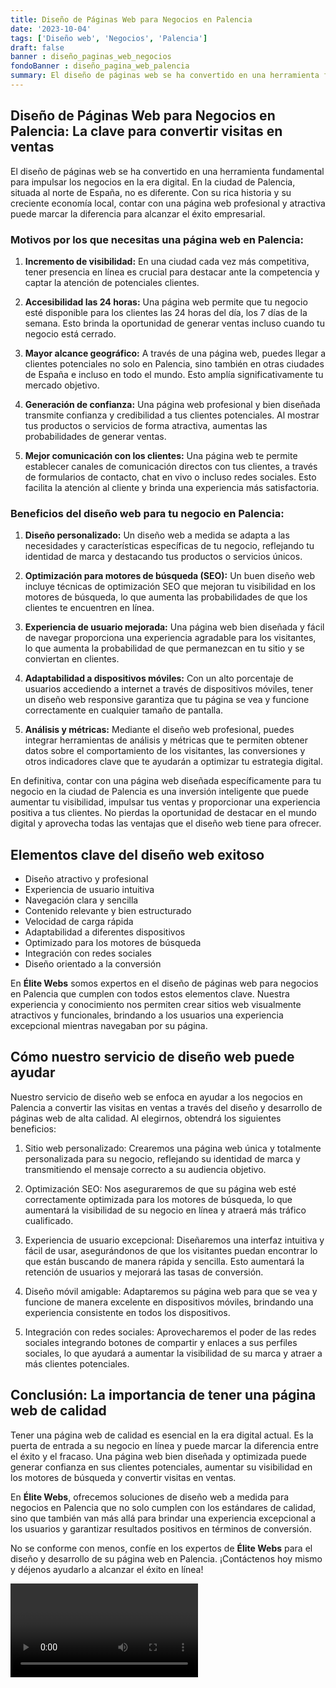 ```yaml
---
title: Diseño de Páginas Web para Negocios en Palencia
date: '2023-10-04'
tags: ['Diseño web', 'Negocios', 'Palencia']
draft: false
banner : diseño_paginas_web_negocios
fondoBanner : diseño_pagina_web_palencia
summary: El diseño de páginas web se ha convertido en una herramienta fundamental para impulsar los negocios en la era digital. En la ciudad de Palencia, situada al norte de España, no es diferente. Con su rica historia y su creciente economía local, contar con una página web profesional y atractiva puede marcar la diferencia para alcanzar el éxito empresarial.
---
```


## Diseño de Páginas Web para Negocios en Palencia: La clave para convertir visitas en ventas

El diseño de páginas web se ha convertido en una herramienta fundamental para impulsar los negocios en la era digital. En la ciudad de Palencia, situada al norte de España, no es diferente. Con su rica historia y su creciente economía local, contar con una página web profesional y atractiva puede marcar la diferencia para alcanzar el éxito empresarial.

### Motivos por los que necesitas una página web en Palencia:

1. **Incremento de visibilidad:** En una ciudad cada vez más competitiva, tener presencia en línea es crucial para destacar ante la competencia y captar la atención de potenciales clientes.

2. **Accesibilidad las 24 horas:** Una página web permite que tu negocio esté disponible para los clientes las 24 horas del día, los 7 días de la semana. Esto brinda la oportunidad de generar ventas incluso cuando tu negocio está cerrado.

3. **Mayor alcance geográfico:** A través de una página web, puedes llegar a clientes potenciales no solo en Palencia, sino también en otras ciudades de España e incluso en todo el mundo. Esto amplía significativamente tu mercado objetivo.

4. **Generación de confianza:** Una página web profesional y bien diseñada transmite confianza y credibilidad a tus clientes potenciales. Al mostrar tus productos o servicios de forma atractiva, aumentas las probabilidades de generar ventas.

5. **Mejor comunicación con los clientes:** Una página web te permite establecer canales de comunicación directos con tus clientes, a través de formularios de contacto, chat en vivo o incluso redes sociales. Esto facilita la atención al cliente y brinda una experiencia más satisfactoria.

### Beneficios del diseño web para tu negocio en Palencia:

1. **Diseño personalizado:** Un diseño web a medida se adapta a las necesidades y características específicas de tu negocio, reflejando tu identidad de marca y destacando tus productos o servicios únicos.

2. **Optimización para motores de búsqueda (SEO):** Un buen diseño web incluye técnicas de optimización SEO que mejoran tu visibilidad en los motores de búsqueda, lo que aumenta las probabilidades de que los clientes te encuentren en línea.

3. **Experiencia de usuario mejorada:** Una página web bien diseñada y fácil de navegar proporciona una experiencia agradable para los visitantes, lo que aumenta la probabilidad de que permanezcan en tu sitio y se conviertan en clientes.

4. **Adaptabilidad a dispositivos móviles:** Con un alto porcentaje de usuarios accediendo a internet a través de dispositivos móviles, tener un diseño web responsive garantiza que tu página se vea y funcione correctamente en cualquier tamaño de pantalla.

5. **Análisis y métricas:** Mediante el diseño web profesional, puedes integrar herramientas de análisis y métricas que te permiten obtener datos sobre el comportamiento de los visitantes, las conversiones y otros indicadores clave que te ayudarán a optimizar tu estrategia digital.

En definitiva, contar con una página web diseñada específicamente para tu negocio en la ciudad de Palencia es una inversión inteligente que puede aumentar tu visibilidad, impulsar tus ventas y proporcionar una experiencia positiva a tus clientes. No pierdas la oportunidad de destacar en el mundo digital y aprovecha todas las ventajas que el diseño web tiene para ofrecer.

<GifSeo />

<Cta />

## Elementos clave del diseño web exitoso

- Diseño atractivo y profesional
- Experiencia de usuario intuitiva
- Navegación clara y sencilla
- Contenido relevante y bien estructurado
- Velocidad de carga rápida
- Adaptabilidad a diferentes dispositivos
- Optimizado para los motores de búsqueda
- Integración con redes sociales
- Diseño orientado a la conversión

En **Élite Webs** somos expertos en el diseño de páginas web para negocios en Palencia que cumplen con todos estos elementos clave. Nuestra experiencia y conocimiento nos permiten crear sitios web visualmente atractivos y funcionales, brindando a los usuarios una experiencia excepcional mientras navegaban por su página.

## Cómo nuestro servicio de diseño web puede ayudar

Nuestro servicio de diseño web se enfoca en ayudar a los negocios en Palencia a convertir las visitas en ventas a través del diseño y desarrollo de páginas web de alta calidad. Al elegirnos, obtendrá los siguientes beneficios:

1. Sitio web personalizado: Crearemos una página web única y totalmente personalizada para su negocio, reflejando su identidad de marca y transmitiendo el mensaje correcto a su audiencia objetivo.

2. Optimización SEO: Nos aseguraremos de que su página web esté correctamente optimizada para los motores de búsqueda, lo que aumentará la visibilidad de su negocio en línea y atraerá más tráfico cualificado.

3. Experiencia de usuario excepcional: Diseñaremos una interfaz intuitiva y fácil de usar, asegurándonos de que los visitantes puedan encontrar lo que están buscando de manera rápida y sencilla. Esto aumentará la retención de usuarios y mejorará las tasas de conversión.

4. Diseño móvil amigable: Adaptaremos su página web para que se vea y funcione de manera excelente en dispositivos móviles, brindando una experiencia consistente en todos los dispositivos.

5. Integración con redes sociales: Aprovecharemos el poder de las redes sociales integrando botones de compartir y enlaces a sus perfiles sociales, lo que ayudará a aumentar la visibilidad de su marca y atraer a más clientes potenciales.

## Conclusión: La importancia de tener una página web de calidad

Tener una página web de calidad es esencial en la era digital actual. Es la puerta de entrada a su negocio en línea y puede marcar la diferencia entre el éxito y el fracaso. Una página web bien diseñada y optimizada puede generar confianza en sus clientes potenciales, aumentar su visibilidad en los motores de búsqueda y convertir visitas en ventas.

En **Élite Webs**, ofrecemos soluciones de diseño web a medida para negocios en Palencia que no solo cumplen con los estándares de calidad, sino que también van más allá para brindar una experiencia excepcional a los usuarios y garantizar resultados positivos en términos de conversión.

No se conforme con menos, confíe en los expertos de **Élite Webs** para el diseño y desarrollo de su página web en Palencia. ¡Contáctenos hoy mismo y déjenos ayudarlo a alcanzar el éxito en línea!

<Video />

<CtaBot job='Negocios' city='Palencia'/>

<Gmaps query='Palencia+españa+maps' />